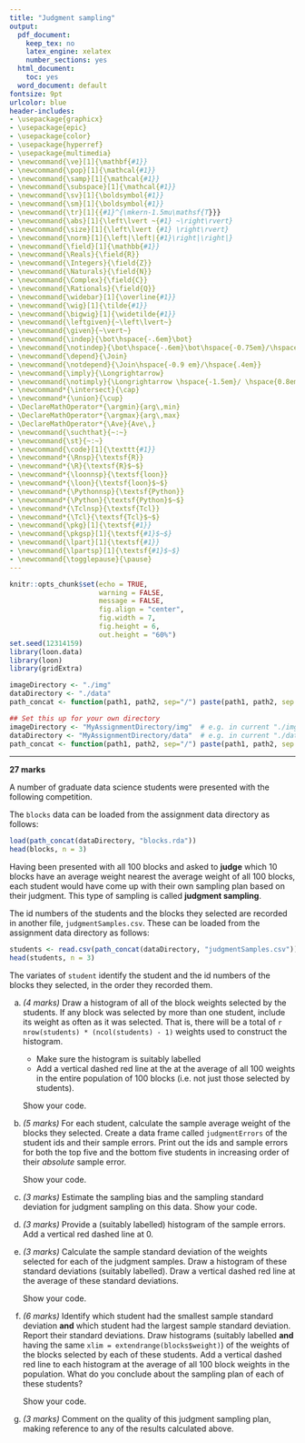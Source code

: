 ```yaml
---
title: "Judgment sampling"
output:
  pdf_document:
    keep_tex: no
    latex_engine: xelatex
    number_sections: yes
  html_document:
    toc: yes
  word_document: default
fontsize: 9pt
urlcolor: blue
header-includes:
- \usepackage{graphicx}
- \usepackage{epic}
- \usepackage{color}
- \usepackage{hyperref}
- \usepackage{multimedia}
- \newcommand{\ve}[1]{\mathbf{#1}}
- \newcommand{\pop}[1]{\mathcal{#1}}
- \newcommand{\samp}[1]{\mathcal{#1}}
- \newcommand{\subspace}[1]{\mathcal{#1}}
- \newcommand{\sv}[1]{\boldsymbol{#1}}
- \newcommand{\sm}[1]{\boldsymbol{#1}}
- \newcommand{\tr}[1]{{#1}^{\mkern-1.5mu\mathsf{T}}}
- \newcommand{\abs}[1]{\left\lvert ~{#1} ~\right\rvert}
- \newcommand{\size}[1]{\left\lvert {#1} \right\rvert}
- \newcommand{\norm}[1]{\left|\left|{#1}\right|\right|}
- \newcommand{\field}[1]{\mathbb{#1}}
- \newcommand{\Reals}{\field{R}}
- \newcommand{\Integers}{\field{Z}}
- \newcommand{\Naturals}{\field{N}}
- \newcommand{\Complex}{\field{C}}
- \newcommand{\Rationals}{\field{Q}}
- \newcommand{\widebar}[1]{\overline{#1}}
- \newcommand{\wig}[1]{\tilde{#1}}
- \newcommand{\bigwig}[1]{\widetilde{#1}}
- \newcommand{\leftgiven}{~\left\lvert~}
- \newcommand{\given}{~\vert~}
- \newcommand{\indep}{\bot\hspace{-.6em}\bot}
- \newcommand{\notindep}{\bot\hspace{-.6em}\bot\hspace{-0.75em}/\hspace{.4em}}
- \newcommand{\depend}{\Join}
- \newcommand{\notdepend}{\Join\hspace{-0.9 em}/\hspace{.4em}}
- \newcommand{\imply}{\Longrightarrow}
- \newcommand{\notimply}{\Longrightarrow \hspace{-1.5em}/ \hspace{0.8em}}
- \newcommand*{\intersect}{\cap}
- \newcommand*{\union}{\cup}
- \DeclareMathOperator*{\argmin}{arg\,min}
- \DeclareMathOperator*{\argmax}{arg\,max}
- \DeclareMathOperator*{\Ave}{Ave\,}
- \newcommand{\suchthat}{~:~}
- \newcommand{\st}{~:~} 
- \newcommand{\code}[1]{\texttt{#1}}
- \newcommand*{\Rnsp}{\textsf{R}}
- \newcommand*{\R}{\textsf{R}$~$}
- \newcommand*{\loonnsp}{\textsf{loon}}
- \newcommand*{\loon}{\textsf{loon}$~$}
- \newcommand*{\Pythonnsp}{\textsf{Python}}
- \newcommand*{\Python}{\textsf{Python}$~$}
- \newcommand*{\Tclnsp}{\textsf{Tcl}}
- \newcommand*{\Tcl}{\textsf{Tcl}$~$}
- \newcommand{\pkg}[1]{\textsf{#1}}
- \newcommand{\pkgsp}[1]{\textsf{#1}$~$}
- \newcommand{\lpart}[1]{\textsf{#1}}
- \newcommand{\lpartsp}[1]{\textsf{#1}$~$}
- \newcommand{\togglepause}{\pause}
---
```

  
```r
knitr::opts_chunk$set(echo = TRUE, 
                      warning = FALSE,
                      message = FALSE,
                      fig.align = "center", 
                      fig.width = 7, 
                      fig.height = 6,
                      out.height = "60%")
set.seed(12314159)
library(loon.data)
library(loon)
library(gridExtra)

imageDirectory <- "./img"
dataDirectory <- "./data"
path_concat <- function(path1, path2, sep="/") paste(path1, path2, sep = sep)
```

```r
## Set this up for your own directory
imageDirectory <- "MyAssignmentDirectory/img"  # e.g. in current "./img"
dataDirectory <- "MyAssignmentDirectory/data"  # e.g. in current "./data"
path_concat <- function(path1, path2, sep="/") paste(path1, path2, sep = sep)
```

---

**27 marks**

A number of graduate data science students were presented with the following competition.

\small 
\begin{quotation}
Consider a study population $\pop{P}_{Study}$ consisting of $N = 100$ blocks labelled $u = 1, 2, 3, \ldots, 100$. 

The blocks are of of uniform thickness and density (all blocks were cut from the same opaque plastic sheet of about 5mm thickness), but have different shapes as such as shown below:
```r
knitr::include_graphics(path_concat(imageDirectory, 
                                    "blocks.png"))
```


Suppose also that $\pop{P}_{Target} = \pop{P}_{Study}$ and that the population
attribute of interest 
\[a(\pop{P}_{Target}) = \frac{1}{N}\sum_{u \in \pop{P}_{Target}} weight(u)\]
that is the average weight of all $N = 100$ blocks in the population. 

We want a sample $\samp{S} \subset \pop{P}_{Study}$ of $n = 10$ blocks selected from the 100,  whose average weight is (nearly) the same as the average weight of all 100.

That is, we would like a sample with zero (or at least small in absolute value) {\bf sample error} $a(\samp{S}) - a(\pop{P}_{Study})$.

\end{quotation}

The `blocks` data can be loaded from the assignment data directory as follows:

```r
load(path_concat(dataDirectory, "blocks.rda"))
head(blocks, n = 3)
```

Having been presented with all 100  blocks and asked to **judge** which 10 blocks have an average weight nearest the average weight of all 100 blocks, each student would have come up with their own sampling  plan based on their judgment.  This type of sampling is called **judgment sampling**.

The id numbers of the students and the blocks they selected are recorded in another file, `judgmentSamples.csv`.  These can be loaded from the assignment data directory as follows:

```r
students <- read.csv(path_concat(dataDirectory, "judgmentSamples.csv"))
head(students, n = 3)
```

The variates of `student` identify the student and the id numbers of the blocks they selected, in the order they recorded them.

a. *(4 marks)* Draw a histogram of all of the block weights selected by the students. If any block was selected by more than one student, include its weight as often as it was selected.  That is, there will be a total of `r nrow(students) * (ncol(students) - 1)` weights used to construct the histogram.

    - Make sure the histogram is suitably labelled
    - Add a vertical dashed red line at the at the average of all 100 weights in the entire population of 100 blocks (i.e. not just those selected by students).
    
    Show your code.
    
b. *(5 marks)* For each student, calculate the sample average weight of the blocks they selected. Create a data frame called `judgmentErrors` of the student ids and their sample errors.  Print out the ids and sample errors for both the top five and the bottom five students in increasing order of their *absolute* sample error.  

    Show your code.

c. *(3 marks)* Estimate the sampling bias and the sampling standard deviation for judgment sampling on this data. Show your code.


d. *(3 marks)* Provide a (suitably labelled) histogram of the sample errors. Add a vertical red dashed line at 0. 


e.  *(3 marks)*  Calculate the sample standard deviation of the weights selected for each of the judgment samples.  Draw a histogram of these standard deviations (suitably labelled). Draw a vertical dashed red line at the average of these standard deviations.

    Show your code.


f. *(6 marks)* Identify which student had the smallest sample standard deviation **and** which student had the largest sample standard deviation. Report their standard deviations. Draw histograms (suitably labelled **and** having the same `xlim = extendrange(blocks$weight)`) of the weights of the blocks selected by each of these students.  Add a vertical dashed red line to each histogram at the average of all 100 block weights in the population. What do you conclude about the sampling plan of each of these students?

    Show your code.
    
g. *(3 marks)*  Comment on the quality of this judgment sampling plan, making reference to any of the results calculated above.
 
